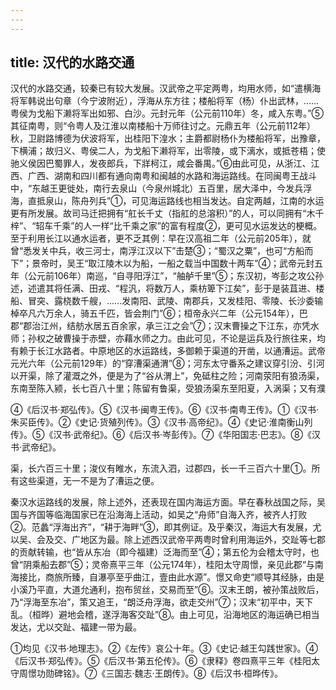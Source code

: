 ```yaml
---
---
---
```

title: 汉代的水路交通
---



汉代的水路交通，较秦已有较大发展。汉武帝之平定两粤，均用水师，如“遣横海将军韩说出句章（今宁波附近），浮海从东方往；楼船将军（杨）仆出武林，……粤侯为戈船下濑将军出如邪、白沙。元封元年（公元前110年）冬，咸入东粤。”⑤其征南粤，则“令粤人及江淮以南楼船十万师往讨之。元鼎五年（公元前112年）秋，卫尉路博德为伏波将军，出桂阳下湟水；主爵都尉杨仆为楼船将军，出豫章，下横浦；故归义、粤侯二人，为戈船下濑将军，出零陵，或下漓水，或抵苍梧；使驰义侯因巴蜀罪人，发夜郎兵，下牂柯江，咸会番禺。”⑥由此可见，从浙江、江西、广西、湖南和四川都有通向南粤和闽越的水路和海运路线。在同闽粤王战斗中，“东越王更徙处，南行去泉山（今泉州城北）五百里，居大泽中，今发兵浮海，直抵泉山，陈舟列兵”①，可见海运路线也相当发达。自定两越，江南的水运更有所发展。故司马迁把拥有“舡长千丈（指舡的总溶积）”的人，可以同拥有“木千梓”、“轺车千乘”的人一样“比千乘之家”的富有程度②，更可见水运发达的梗概。至于利用长江以通水运者，更不乏其例：早在汉高祖二年（公元前205年），就曾“悉发关中兵，收三河士，南浮江汉以下”击楚③；“蜀汉之粟”，也可“方船而下”；景帝时，吴王“取江陵木以为船，一船之载当中国数十两车”④；武帝元封五年（公元前106年）南巡，“自寻阳浮江”，“舳舻千里”⑤；东汉初，岑彭之攻公孙述，述遣其将任满、田戎、“程汎，将数万人，乘枋箄下江矣”，彭于是装苴进、楼船、冒突、露桡数千艘，……发南阳、武陵、南郡兵，又发桂阳、零陵、长沙委输棹卒凡六万余人，骑五千匹，皆会荆门”⑥；桓帝永兴二年（公元154年），巴郡“郡治江州，结舫水居五百余家，承三江之会”⑦；汉末曹操之下江东，亦凭水师；孙权之破曹操于赤壁，亦藉水师之力。由此可见，不论是运兵及行旅往来，均有赖于长江水路者。中原地区的水运路线，多御赖于渠道的开凿，以通漕运。武帝元光六年（公元前129年）的“穿漕渠通渭”⑧；河东太守番系之建议穿引汾、引河以开渠，除了灌溉之外，便是为了“谷从渭上”，免砥柱之险；河南荥阳有狼汤渠，东南至陈入颍，长七百八十里；陈留有鲁渠，受狼汤渠东至阳夏，入涡渠；又有濮

④《后汉书·郑弘传》。⑤《汉书·闽粤王传》。⑥《汉书·南粤王传》。①《汉书·朱买臣传》。②《史记·货殖列传》。③《汉书·高帝纪》。④《史记·淮南衡山列传》。⑤《汉书·武帝纪》。⑥《后汉书·岑彭传》。⑦《华阳国志·巴志》。⑧《汉书·武帝纪》。

渠，长六百三十里；浚仪有睢水，东流入泗，过郡四，长一千三百六十里①。所有这些渠道，无一不是为了漕运之便。

秦汉水运路线的发展，除上述外，还表现在国内海运方面。早在春秋战国之际，吴国与齐国等临海国家已在沿海海上活动，如吴之“舟师”自海入齐，被齐人打败②。范蠡“浮海出齐”，“耕于海畔”③，即其例证。及乎秦汉，海运大有发展，尤以吴、会及交、广地区为最。除上述西汉武帝平两粤时曾利用海运外，交趾等七郡的贡献转输，也“皆从东冶（即今福建）泛海而至”④；第五伦为会稽太守时，也曾“阴乘船去郡”⑤；灵帝熹平三年（公元174年），桂阳太守周憬，亲见此郡“与南海接比，商旅所臻，自瀑亭至乎曲江，壹由此水源”。憬又命吏“顺导其经脉，由是小溪乃平直，大道允通利，抱布贸丝，交易而至”⑥。汉末王朗，被孙策战败后，乃“浮海至东冶”，策又追王，“朗泛舟浮海，欲走交州”⑦；汉末“初平中，天下乱。（桓晔）避地会稽，遂浮海客交趾”⑧。由上可见，沿海地区的海运确已相当发达，尤以交趾、福建一带为最。

①均见《汉书·地理志》。②《左传》哀公十年。③《史记·越王勾践世家》。④《后汉书·郑弘传》。⑤《后汉书·第五伦传》。⑥《隶释》卷四熹平三年《桂阳太守周憬功勋碑铭》。⑦《三国志·魏志·王朗传》。⑧《后汉书·桓晔传》。